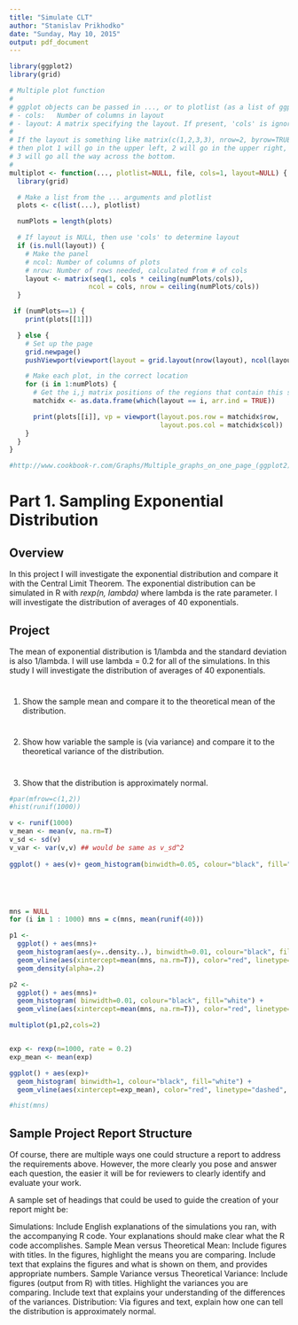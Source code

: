 ```yaml
---
title: "Simulate CLT"
author: "Stanislav Prikhodko"
date: "Sunday, May 10, 2015"
output: pdf_document
---
```


```r
library(ggplot2)
library(grid)

# Multiple plot function
#
# ggplot objects can be passed in ..., or to plotlist (as a list of ggplot objects)
# - cols:   Number of columns in layout
# - layout: A matrix specifying the layout. If present, 'cols' is ignored.
#
# If the layout is something like matrix(c(1,2,3,3), nrow=2, byrow=TRUE),
# then plot 1 will go in the upper left, 2 will go in the upper right, and
# 3 will go all the way across the bottom.
#
multiplot <- function(..., plotlist=NULL, file, cols=1, layout=NULL) {
  library(grid)

  # Make a list from the ... arguments and plotlist
  plots <- c(list(...), plotlist)

  numPlots = length(plots)

  # If layout is NULL, then use 'cols' to determine layout
  if (is.null(layout)) {
    # Make the panel
    # ncol: Number of columns of plots
    # nrow: Number of rows needed, calculated from # of cols
    layout <- matrix(seq(1, cols * ceiling(numPlots/cols)),
                    ncol = cols, nrow = ceiling(numPlots/cols))
  }

 if (numPlots==1) {
    print(plots[[1]])

  } else {
    # Set up the page
    grid.newpage()
    pushViewport(viewport(layout = grid.layout(nrow(layout), ncol(layout))))

    # Make each plot, in the correct location
    for (i in 1:numPlots) {
      # Get the i,j matrix positions of the regions that contain this subplot
      matchidx <- as.data.frame(which(layout == i, arr.ind = TRUE))

      print(plots[[i]], vp = viewport(layout.pos.row = matchidx$row,
                                      layout.pos.col = matchidx$col))
    }
  }
}

#http://www.cookbook-r.com/Graphs/Multiple_graphs_on_one_page_(ggplot2)/
```

# Part 1. Sampling Exponential Distribution

## Overview

In this project I will investigate the exponential distribution and compare it with the Central Limit Theorem. The exponential distribution can be simulated in R with *rexp(n, lambda)* where lambda is the rate parameter. I will investigate the distribution of averages of 40 exponentials.

## Project  

The mean of exponential distribution is 1/lambda and the standard deviation is also 1/lambda. I will use lambda = 0.2 for all of the simulations. In this study I will investigate the distribution of averages of 40 exponentials. 

#
1. Show the sample mean and compare it to the theoretical mean of the distribution.

#
2. Show how variable the sample is (via variance) and compare it to the theoretical variance of the distribution.

#
3. Show that the distribution is approximately normal.


```r

#par(mfrow=c(1,2))
#hist(runif(1000))

v <- runif(1000)
v_mean <- mean(v, na.rm=T)
v_sd <- sd(v)
v_var <- var(v,v) ## would be same as v_sd^2
  
ggplot() + aes(v)+ geom_histogram(binwidth=0.05, colour="black", fill="white") + geom_vline(aes(xintercept=v_mean), color="red", linetype="dashed", size=1)





mns = NULL
for (i in 1 : 1000) mns = c(mns, mean(runif(40)))

p1 <- 
  ggplot() + aes(mns)+ 
  geom_histogram(aes(y=..density..), binwidth=0.01, colour="black", fill="white") + 
  geom_vline(aes(xintercept=mean(mns, na.rm=T)), color="red", linetype="dashed", size=1) +  
  geom_density(alpha=.2)

p2 <- 
  ggplot() + aes(mns)+ 
  geom_histogram( binwidth=0.01, colour="black", fill="white") + 
  geom_vline(aes(xintercept=mean(mns, na.rm=T)), color="red", linetype="dashed", size=1)  

multiplot(p1,p2,cols=2)


exp <- rexp(n=1000, rate = 0.2)
exp_mean <- mean(exp)

ggplot() + aes(exp)+ 
  geom_histogram( binwidth=1, colour="black", fill="white") + 
  geom_vline(aes(xintercept=exp_mean), color="red", linetype="dashed", size=1) 

#hist(mns)
```
 


## Sample Project Report Structure

Of course, there are multiple ways one could structure a report to address the requirements above.  However, the more clearly you pose and answer each question, the easier it will be for reviewers to clearly identify and evaluate your work. 

A sample set of headings that could be used to guide the creation of your report might be:

Simulations: Include English explanations of the simulations you ran, with the accompanying R code. Your explanations should make clear what the R code accomplishes.
Sample Mean versus Theoretical Mean: Include figures with titles. In the figures, highlight the means you are comparing. Include text that explains the figures and what is shown on them, and provides appropriate numbers.
Sample Variance versus Theoretical Variance: Include figures (output from R) with titles. Highlight the variances you are comparing. Include text that explains your understanding of the differences of the variances.
Distribution: Via figures and text, explain how one can tell the distribution is approximately normal.

